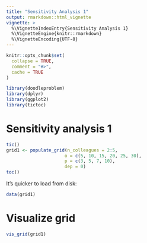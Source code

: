 ```yaml
---
title: "Sensitivity Analysis 1"
output: rmarkdown::html_vignette
vignette: >
  %\VignetteIndexEntry{Sensitivity Analysis 1}
  %\VignetteEngine{knitr::rmarkdown}
  %\VignetteEncoding{UTF-8}
---
```


```r
knitr::opts_chunk$set(
  collapse = TRUE,
  comment = "#>",
  cache = TRUE
)
```

```r
library(doodleproblem)
library(dplyr)
library(ggplot2)
library(tictoc)
```






# Sensitivity analysis 1


```r
tic()
grid1 <- populate_grid(n_colleagues = 2:5, 
                      o = c(5, 10, 15, 20, 25, 30), 
                      p = c(3, 5, 7, 10), 
                      dep = 0)
toc()
```

It's quicker to load from disk:

```r
data(grid1)
```



# Visualize grid


```r
vis_grid(grid1)
```

